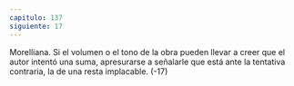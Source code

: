 ```yaml
---
capitulo: 137
siguiente: 17
---
```


Morelliana.
Si el volumen o el tono de la obra pueden llevar a creer que el autor intentó
una suma, apresurarse a señalarle que está ante la tentativa contraria, la de una
resta implacable.
(-17)
